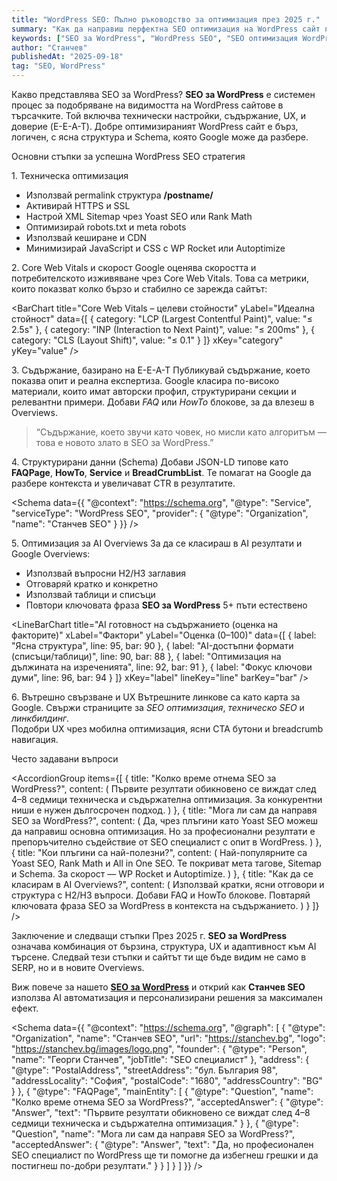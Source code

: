 ```yaml
---
title: "WordPress SEO: Пълно ръководство за оптимизация през 2025 г."
summary: "Как да направиш перфектна SEO оптимизация на WordPress сайт през 2025 г. – технически настройки, Core Web Vitals, Schema и AI стратегии."
keywords: ["SEO за WordPress", "WordPress SEO", "SEO оптимизация WordPress", "WordPress скорост", "Schema WordPress", "Core Web Vitals", "SEO специалист WordPress", "SEO услуги WordPress", "WordPress SEO 2025"]
author: "Станчев"
publishedAt: "2025-09-18"
tag: "SEO, WordPress"
---
```


<Feedback
  title="Резюме"
  description="WordPress SEO през 2025 г. изисква повече от просто плъгин. Необходимо е техническо съвършенство, бързина, AI разпознаваемо съдържание и ясна структура. Тук ще научиш как да постигнеш всичко това."
/>

<Heading as="h2" title="WordPress SEO 2025" subtitle="Ръководство за цялостна оптимизация" />

<Line />

<Heading as="h3" id="wordpress-seo-definition">Какво представлява SEO за WordPress?</Heading>
<Text>
  <strong>SEO за WordPress</strong> е системен процес за подобряване на видимостта на WordPress сайтове в търсачките. 
  Той включва технически настройки, съдържание, UX, и доверие (E-E-A-T). 
  Добре оптимизираният WordPress сайт е бърз, логичен, с ясна структура и Schema, която Google може да разбере.
</Text>

<Heading as="h2" id="technical-seo">Основни стъпки за успешна WordPress SEO стратегия</Heading>

<Heading as="h3" id="technical">1. Техническа оптимизация</Heading>
<Text>
  - Използвай permalink структура <strong>/postname/</strong>  
  - Активирай HTTPS и SSL  
  - Настрой XML Sitemap чрез Yoast SEO или Rank Math  
  - Оптимизирай robots.txt и meta robots  
  - Използвай кеширане и CDN  
  - Минимизирай JavaScript и CSS с WP Rocket или Autoptimize
</Text>

<Heading as="h3" id="core-web-vitals">2. Core Web Vitals и скорост</Heading>
<Text>
  Google оценява скоростта и потребителското изживяване чрез Core Web Vitals. 
  Това са метрики, които показват колко бързо и стабилно се зарежда сайтът:
</Text>

<BarChart
  title="Core Web Vitals – целеви стойности"
  yLabel="Идеална стойност"
  data={[
    { category: "LCP (Largest Contentful Paint)", value: "≤ 2.5s" },
    { category: "INP (Interaction to Next Paint)", value: "≤ 200ms" },
    { category: "CLS (Layout Shift)", value: "≤ 0.1" }
  ]}
  xKey="category"
  yKey="value"
/>

<Feedback
  title="Съвет"
  description="Оптимизирай изображенията във WebP формат, активирай lazy loading и премести тежките скриптове в края на страницата."
/>

<Heading as="h3" id="content-eeat">3. Съдържание, базирано на E-E-A-T</Heading>
<Text>
  Публикувай съдържание, което показва опит и реална експертиза. 
  Google класира по-високо материали, които имат авторски профил, структурирани секции и релевантни примери. 
  Добави <em>FAQ</em> или <em>HowTo</em> блокове, за да влезеш в Overviews.
</Text>

<BlockQuote>
  “Съдържание, което звучи като човек, но мисли като алгоритъм — това е новото злато в SEO за WordPress.”
</BlockQuote>

<Heading as="h3" id="schema">4. Структурирани данни (Schema)</Heading>
<Text>
  Добави JSON-LD типове като <strong>FAQPage</strong>, <strong>HowTo</strong>, <strong>Service</strong> и <strong>BreadCrumbList</strong>. 
  Те помагат на Google да разбере контекста и увеличават CTR в резултатите.
</Text>

<Schema
  data={{
    "@context": "https://schema.org",
    "@type": "Service",
    "serviceType": "WordPress SEO",
    "provider": { "@type": "Organization", "name": "Станчев SEO" }
  }}
/>

<Heading as="h3" id="ai-overviews">5. Оптимизация за AI Overviews</Heading>
<Text>
  За да се класираш в AI резултати и Google Overviews:
</Text>
<Text>
  - Използвай въпросни H2/H3 заглавия  
  - Отговаряй кратко и конкретно  
  - Използвай таблици и списъци  
  - Повтори ключовата фраза <strong>SEO за WordPress</strong> 5+ пъти естествено
</Text>

<LineBarChart
  title="AI готовност на съдържанието (оценка на факторите)"
  xLabel="Фактори"
  yLabel="Оценка (0–100)"
  data={[
    { label: "Ясна структура", line: 95, bar: 90 },
    { label: "AI-достъпни формати (списъци/таблици)", line: 90, bar: 88 },
    { label: "Оптимизация на дължината на изреченията", line: 92, bar: 91 },
    { label: "Фокус ключови думи", line: 96, bar: 94 }
  ]}
  xKey="label"
  lineKey="line"
  barKey="bar"
/>

<Heading as="h3" id="internal-links">6. Вътрешно свързване и UX</Heading>
<Text>
  Вътрешните линкове са като карта за Google. Свържи страниците за <em>SEO оптимизация</em>, <em>техническо SEO</em> и <em>линкбилдинг</em>.  
  Подобри UX чрез мобилна оптимизация, ясни CTA бутони и breadcrumb навигация.
</Text>

<Feedback
  title="Полезно"
  description="Сайтът, който е структуриран добре за потребителите, винаги ще бъде структуриран добре и за Google."
/>

<Line />

<Heading as="h4" id="faq">Често задавани въпроси</Heading>

<AccordionGroup
  items={[
    {
      title: "Колко време отнема SEO за WordPress?",
      content: (
        <Text onBackground="neutral-weak">
          Първите резултати обикновено се виждат след 4–8 седмици техническа и съдържателна оптимизация. 
          За конкурентни ниши е нужен дългосрочен подход.
        </Text>
      )
    },
    {
      title: "Мога ли сам да направя SEO за WordPress?",
      content: (
        <Text onBackground="neutral-weak">
          Да, чрез плъгини като Yoast SEO можеш да направиш основна оптимизация. 
          Но за професионални резултати е препоръчително съдействие от SEO специалист с опит в WordPress.
        </Text>
      )
    },
    {
      title: "Кои плъгини са най-полезни?",
      content: (
        <Text onBackground="neutral-weak">
          Най-популярните са Yoast SEO, Rank Math и All in One SEO. 
          Те покриват мета тагове, Sitemap и Schema. 
          За скорост — WP Rocket и Autoptimize.
        </Text>
      )
    },
    {
      title: "Как да се класирам в AI Overviews?",
      content: (
        <Text onBackground="neutral-weak">
          Използвай кратки, ясни отговори и структура с H2/H3 въпроси. 
          Добави FAQ и HowTo блокове. 
          Повтаряй ключовата фраза SEO за WordPress в контекста на съдържанието.
        </Text>
      )
    }
  ]}
/>

<Line />

<Heading as="h3" id="cta">Заключение и следващи стъпки</Heading>
<Text>
  През 2025 г. <strong>SEO за WordPress</strong> означава комбинация от бързина, структура, UX и адаптивност към AI търсене. 
  Следвай тези стъпки и сайтът ти ще бъде видим не само в SERP, но и в новите Overviews.
</Text>

<Text>
  Виж повече за нашето <a href="https://stanchev.bg/seo-uslugi/wordpress-seo" target="_blank"><strong>SEO за WordPress</strong></a> 
  и открий как <strong>Станчев SEO</strong> използва AI автоматизация и персонализирани решения за максимален ефект.
</Text>

<Feedback
  title="Готов ли си да направиш своя WordPress сайт №1 в Google?"
  description="Оптимизирай сайта си с професионален подход, фокусиран върху AI, скорост и съдържание. Свържи се със Станчев SEO и изведи бизнеса си над конкуренцията."
/>

<Schema
  data={{
    "@context": "https://schema.org",
    "@graph": [
      {
        "@type": "Organization",
        "name": "Станчев SEO",
        "url": "https://stanchev.bg",
        "logo": "https://stanchev.bg/images/logo.png",
        "founder": {
          "@type": "Person",
          "name": "Георги Станчев",
          "jobTitle": "SEO специалист"
        },
        "address": {
          "@type": "PostalAddress",
          "streetAddress": "бул. България 98",
          "addressLocality": "София",
          "postalCode": "1680",
          "addressCountry": "BG"
        }
      },
      {
        "@type": "FAQPage",
        "mainEntity": [
          {
            "@type": "Question",
            "name": "Колко време отнема SEO за WordPress?",
            "acceptedAnswer": {
              "@type": "Answer",
              "text": "Първите резултати обикновено се виждат след 4–8 седмици техническа и съдържателна оптимизация."
            }
          },
          {
            "@type": "Question",
            "name": "Мога ли сам да направя SEO за WordPress?",
            "acceptedAnswer": {
              "@type": "Answer",
              "text": "Да, но професионален SEO специалист по WordPress ще ти помогне да избегнеш грешки и да постигнеш по-добри резултати."
            }
          }
        ]
      }
    ]
  }}
/>
